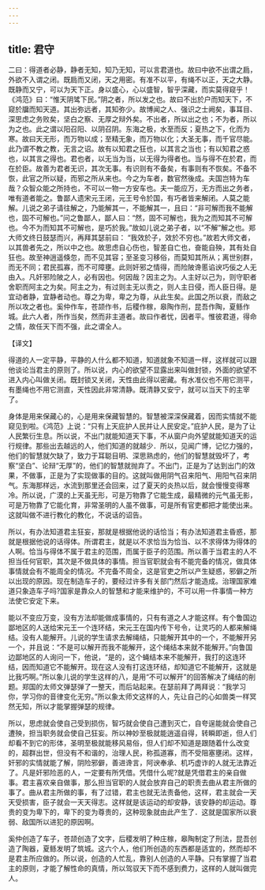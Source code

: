 ```yaml
---
---
---
```

title: 君守
---



二曰：得道者必静，静者无知，知乃无知，可以言君道也。故曰中欲不出谓之扃，外欲不入谓之闭。既扃而又闭，天之用密。有准不以平，有绳不以正，天之大静。既静而又宁，可以为天下正。身以盛心，心以盛智，智乎深藏，而实莫得窥乎！《鸿范》曰：“惟天阴骘下民。”阴之者，所以发之也。故曰不出於户而知天下，不窥於牖而知天道。其出弥远者，其知弥少。故博闻之人、强识之士阙矣，事耳目、深思虑之务败矣，坚白之察、无厚之辩外矣。不出者，所以出之也；不为者，所以为之也。此之谓以阳召阳、以阴召阴。东海之极，水至而反；夏热之下，化而为寒。故曰天无形，而万物以成；至精无象，而万物以化；大圣无事，而千官尽能。此乃谓不教之教，无言之诏。故有以知君之狂也，以其言之当也；有以知君之惑也，以其言之得也。君也者，以无当为当，以无得为得者也。当与得不在於君，而在於臣。故善为君者无识，其次无事。有识则有不备矣，有事则有不恢矣。不备不恢，此官之所以疑，而邪之所从来也。今之为车者，数官然後成。夫国岂特为车哉？众智众能之所持也，不可以一物一方安车也。夫一能应万，无方而出之务者，唯有道者能之。鲁鄙人遗宋元王闭，元王号令於国，有巧者皆来解闭。人莫之能解。儿说之弟子请往解之，乃能解其一，不能解其一，且曰：“非可解而我不能解也，固不可解也。”问之鲁鄙人，鄙人曰：“然，固不可解也，我为之而知其不可解也。今不为而知其不可解也，是巧於我。”故如儿说之弟子者，以“不解”解之也。郑大师文终日鼓瑟而兴，再拜其瑟前曰： “我效於子，效於不穷也。”故若大师文者，以其兽者先之，所以中之也。故思虑自心伤也，智差自亡也，奋能自殃，其有处自狂也。故至神逍遥倏忽，而不见其容；至圣变习移俗，而莫知其所从；离世别群，而无不同；君民孤寡，而不可障壅。此则奸邪之情得，而险陂谗慝谄谀巧佞之人无由入。凡奸邪险陂之人，必有因也。何因哉？因主之为。人主好以己为，则守职者舍职而阿主之为矣。阿主之为，有过则主无以责之，则人主日侵，而人臣日得。是宜动者静，宜静者动也。尊之为卑，卑之为尊，从此生矣。此国之所以衰，而敌之所以攻之者也。奚仲作车，苍颉作书，后稷作稼，皋陶作刑，昆吾作陶，夏鲧作城。此六人者，所作当矣，然而非主道者。故曰作者忧，因者平。惟彼君道，得命之情，故任天下而不强，此之谓全人。

【译文】

得道的人一定平静，平静的人什么都不知道，知道就象不知道一样，这样就可以跟他谈论当君主的原则了。所以说，内心的欲望不显露出来叫做封锁，外面的欲望不进入内心叫做关闭。既封锁又关闭，天性由此得以密藏。有水准仪也不用它测平，有墨绳也不用它测直，天性因此非常清静。既清静又安宁，就可以当天下的主宰了。

身体是用来保藏心的，心是用来保藏智慧的。智慧被深深保藏着，因而实情就不能窥见到啦。《鸿范》上说：“只有上天庇护人民并让人民安定。”庇护人民，是为了让人民繁衍生息。所以说，不出门就能知道天下事，不从窗户向外望就能知道天的运行规律。那些出去越远的人，他们知道的就越少．所以，见闻广博，记忆力强的，他们的智慧就欠缺了，致力于耳聪目明、深思熟虑的，他们的智慧就毁坏了，考察“坚白”、论辩“无厚”的，他们的智慧就抛弃了。不出门，正是为了达到出门的效果，不做事，正是为了实现做事的目的。这就叫做用阴气召来阳气、用阳气召来阴气。东海那样远，水流到那里还会回来，过了夏天的炎热以后，就会慢慢变得寒冷。所以说，广漠的上天虽无形，可是万物靠了它能生成，最精微的元气虽无影，可是万物靠了它能化育，非常圣明的人虽不做事，可是所有官吏都把才能使出来。这就叫做不进行教化的教化，不说话的诏告。

所以，有办法知道君主狂妄，那就是根据他说的话恰当；有办法知道君主昏惑，那就是根据他说的话得体。所谓君主，就是以不求恰当为恰当、以不求得体为得体的人啊。恰当与得体不属于君主的范围，而属于臣子的范围。所以善于当君主的人不担当任何官职，其次是不做具体的事情。担当官职就会有不能完备的情况，做具体事情就会有不能周全的情况。不完备不周全，这是官吏之所以产生疑惑，邪僻之所以出现的原因。现在制造车子的，要经过许多有关部门然后才能造成。治理国家难道只象造车子吗?国家是靠众人的智慧和才能来维护的，不可以用一件事情一种方法使它安定下来。

能以不变应万变，没有方法却能做成事情的，只有有道之人才能这样。有个鲁国边鄙地区的人送给宋元王一个连环结，宋元王在国内传下号令，让灵巧的人都来解绳结。没有人能解开。儿说的学生请求去解绳结，只能解开其中的一个，不能解开另一个，并且说：“不是可以解开而我不能解开，这个绳结本来就不能解开。”向鲁国边鄙地区的人询问一下，他说，“是的，这个蝇结本来不能解开，我打的这连环结，因而知道它不能解开。现在这人没有打这连环结，却知道它不能解开，这就是比我巧啊。”所以象儿说的学生这样的八，是用“不可以解开”的回答解决了绳结的削题。郑国的太师文弹瑟弹了一整天，而后站起来。在瑟前拜了两拜说：“我学习你，学习你的音律变化无穷。”所以象太师文这样的人，先让自己的心如兽类一样冥然无知，所以才能掌握弹瑟的规律。

所以，思虑就会使自己受到损伤，智巧就会使自己遭到灭亡，自夸逞能就会使自己遭殃，担当职务就会使自己狂妄。所以神妙至极就能逍遥自得，转瞬即逝，但人们却看不到它的形体，圣明至极就能移风易俗，但人们却不知道是跟随着什么改变的，超群出世，但没有不和谐的，治理人民，称孤道寡，而不受阻塞壅闭。这样，奸邪的实情就能了解，阴险邪僻，善进谗言，阿谀奉承、机巧虚诈的人就无法靠近了。凡是奸邪险恶的人，一定要有所凭借。凭借什么呢?就是凭借君主的亲自做事。君主喜欢亲自做事，那么担当官职的人就会放弃自己的职责去曲从君主所做的事了。曲从君主所做的事，有了过错，君主也就无法责备他，这样，君主就会一天天受损害，臣子就会一天天得志。这样就是该运动的却安静，该安静的却运动。尊贵的变为卑下的，卑下的变为尊贵的，这种现象就由此产生了．这就是国家所以衰弱、敌国所以进犯的原因啊。

奚仲创造了车子，苍颉创造了文字，后稷发明了种庄稼，皋陶制定了刑法，昆吾创造了陶器，夏鲧发明了筑城。这六个人，他们所创造的东西都是适宜的，然而却不是君主所应做的。所以说，创造的人忙乱，靠别人创造的人平静。只有掌握了当君主的原则，才能了解性命的真情，所以驾驭天下而不感到费力，这样的人就叫做完人。